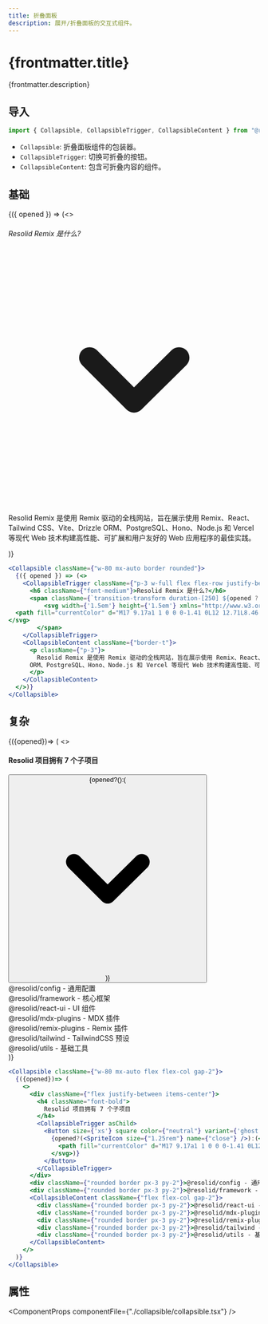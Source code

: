 ```yaml
---
title: 折叠面板
description: 展开/折叠面板的交互式组件。
---
```




# {frontmatter.title}

{frontmatter.description}

## 导入

```js
import { Collapsible, CollapsibleTrigger, CollapsibleContent } from "@resolid/react-ui";
```

- `Collapsible`: 折叠面板组件的包装器。
- `CollapsibleTrigger`: 切换可折叠的按钮。
- `CollapsibleContent`: 包含可折叠内容的组件。

## 基础

<section className={'example group'}>
  <div className={"not-prose rounded-t border p-3"}>
    <Collapsible className={"w-80 mx-auto border rounded"}>
      {({ opened }) => (<>
        <CollapsibleTrigger className={"p-3 w-full flex flex-row justify-between items-center"}>
          <h6 className={"font-medium"}>Resolid Remix 是什么?</h6>
          <span className={`transition-transform duration-[250] ${opened ? 'rotate-180' : ''}`}>
            <svg width={'1.5em'} height={'1.5em'} xmlns="http://www.w3.org/2000/svg" viewBox="0 0 24 24">
	<path fill="currentColor" d="M17 9.17a1 1 0 0 0-1.41 0L12 12.71L8.46 9.17a1 1 0 0 0-1.41 0a1 1 0 0 0 0 1.42l4.24 4.24a1 1 0 0 0 1.42 0L17 10.59a1 1 0 0 0 0-1.42" />
</svg>
          </span>
        </CollapsibleTrigger>
        <CollapsibleContent className={"border-t"}>
          <p className={"p-3"}>
            Resolid Remix 是使用 Remix 驱动的全栈网站，旨在展示使用 Remix、React、Tailwind CSS、Vite、Drizzle
        ORM、PostgreSQL、Hono、Node.js 和 Vercel 等现代 Web 技术构建高性能、可扩展和用户友好的 Web 应用程序的最佳实践。
          </p>
        </CollapsibleContent>
      </>)}
    </Collapsible>
  </div>

  ```jsx
  <Collapsible className={"w-80 mx-auto border rounded"}>
    {({ opened }) => (<>
      <CollapsibleTrigger className={"p-3 w-full flex flex-row justify-between items-center"}>
        <h6 className={"font-medium"}>Resolid Remix 是什么?</h6>
        <span className={`transition-transform duration-[250] ${opened ? 'rotate-180' : ''}`}>
            <svg width={'1.5em'} height={'1.5em'} xmlns="http://www.w3.org/2000/svg" viewBox="0 0 24 24">
	<path fill="currentColor" d="M17 9.17a1 1 0 0 0-1.41 0L12 12.71L8.46 9.17a1 1 0 0 0-1.41 0a1 1 0 0 0 0 1.42l4.24 4.24a1 1 0 0 0 1.42 0L17 10.59a1 1 0 0 0 0-1.42" />
</svg>
          </span>
      </CollapsibleTrigger>
      <CollapsibleContent className={"border-t"}>
        <p className={"p-3"}>
          Resolid Remix 是使用 Remix 驱动的全栈网站，旨在展示使用 Remix、React、Tailwind CSS、Vite、Drizzle
        ORM、PostgreSQL、Hono、Node.js 和 Vercel 等现代 Web 技术构建高性能、可扩展和用户友好的 Web 应用程序的最佳实践。
        </p>
      </CollapsibleContent>
    </>)}
  </Collapsible>
  ```
</section>

## 复杂

<section className={'example group'}>
  <div className={"not-prose rounded-t border p-3"}>
    <Collapsible className={"w-80 mx-auto flex flex-col gap-2"}>
      {({opened})=> (
        <>
          <div className={"flex justify-between items-center"}>
            <h4 className="font-bold">
              Resolid 项目拥有 7 个子项目
            </h4>
            <CollapsibleTrigger asChild>
              <Button size={'xs'} square color={"neutral"} variant={'ghost'}>
                {opened?(<SpriteIcon size={"1.25rem"} name={"close"} />):(<svg width={'1.5em'} height={'1.5em'} xmlns="http://www.w3.org/2000/svg" viewBox="0 0 24 24">
                  <path fill="currentColor" d="M17 9.17a1 1 0 0 0-1.41 0L12 12.71L8.46 9.17a1 1 0 0 0-1.41 0a1 1 0 0 0 0 1.42l4.24 4.24a1 1 0 0 0 1.42 0L17 10.59a1 1 0 0 0 0-1.42" />
                </svg>)}
              </Button>
            </CollapsibleTrigger>
          </div>
          <div className={"rounded border px-3 py-2"}>@resolid/config - 通用配置</div>
          <div className={"rounded border px-3 py-2"}>@resolid/framework - 核心框架</div>
          <CollapsibleContent className={"flex flex-col gap-2"}>
            <div className={"rounded border px-3 py-2"}>@resolid/react-ui - UI 组件</div>
            <div className={"rounded border px-3 py-2"}>@resolid/mdx-plugins - MDX 插件</div>
            <div className={"rounded border px-3 py-2"}>@resolid/remix-plugins - Remix 插件</div>
            <div className={"rounded border px-3 py-2"}>@resolid/tailwind - TailwindCSS 预设</div>
            <div className={"rounded border px-3 py-2"}>@resolid/utils - 基础工具</div>
          </CollapsibleContent>
        </>
      )}
    </Collapsible>
  </div>

  ```jsx
  <Collapsible className={"w-80 mx-auto flex flex-col gap-2"}>
    {({opened})=> (
      <>
        <div className={"flex justify-between items-center"}>
          <h4 className="font-bold">
            Resolid 项目拥有 7 个子项目
          </h4>
          <CollapsibleTrigger asChild>
            <Button size={'xs'} square color={"neutral"} variant={'ghost'}>
              {opened?(<SpriteIcon size={"1.25rem"} name={"close"} />):(<svg width={'1.5em'} height={'1.5em'} xmlns="http://www.w3.org/2000/svg" viewBox="0 0 24 24">
                <path fill="currentColor" d="M17 9.17a1 1 0 0 0-1.41 0L12 12.71L8.46 9.17a1 1 0 0 0-1.41 0a1 1 0 0 0 0 1.42l4.24 4.24a1 1 0 0 0 1.42 0L17 10.59a1 1 0 0 0 0-1.42" />
              </svg>)}
            </Button>
          </CollapsibleTrigger>
        </div>
        <div className={"rounded border px-3 py-2"}>@resolid/config - 通用配置</div>
        <div className={"rounded border px-3 py-2"}>@resolid/framework - 核心框架</div>
        <CollapsibleContent className={"flex flex-col gap-2"}>
          <div className={"rounded border px-3 py-2"}>@resolid/react-ui - UI 组件</div>
          <div className={"rounded border px-3 py-2"}>@resolid/mdx-plugins - MDX 插件</div>
          <div className={"rounded border px-3 py-2"}>@resolid/remix-plugins - Remix 插件</div>
          <div className={"rounded border px-3 py-2"}>@resolid/tailwind - TailwindCSS 预设</div>
          <div className={"rounded border px-3 py-2"}>@resolid/utils - 基础工具</div>
        </CollapsibleContent>
      </>
    )}
  </Collapsible>
  ```
</section>


## 属性

<ComponentProps componentFile={"./collapsible/collapsible.tsx"} />
